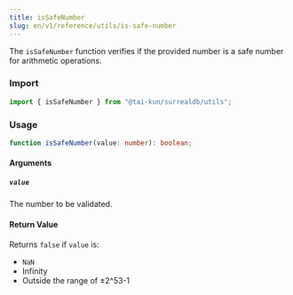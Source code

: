 ```yaml
---
title: isSafeNumber
slug: en/v1/reference/utils/is-safe-number
---
```


The `isSafeNumber` function verifies if the provided number is a safe number for arithmetic operations.

### Import

```ts
import { isSafeNumber } from "@tai-kun/surrealdb/utils";
```

### Usage

```ts
function isSafeNumber(value: number): boolean;
```

#### Arguments

##### `value`

The number to be validated.

#### Return Value

Returns `false` if `value` is:

- `NaN`
- Infinity
- Outside the range of ±2^53-1
